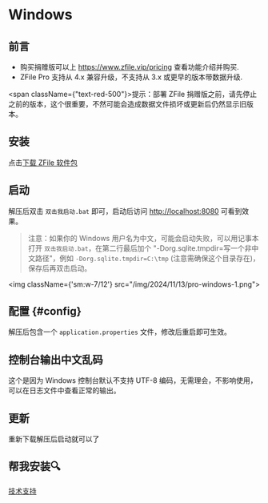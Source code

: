 # Windows

## 前言

- 购买捐赠版可以上 https://www.zfile.vip/pricing 查看功能介绍并购买.
- ZFile Pro 支持从 4.x 兼容升级，不支持从 3.x 或更早的版本带数据升级.

<span className={"text-red-500"}>提示：部署 ZFile 捐赠版之前，请先停止之前的版本，这个很重要，不然可能会造成数据文件损坏或更新后仍然显示旧版本。</span>

## 安装

点击[下载 ZFile 软件包](https://c.jun6.net/ZFILE-PRO/zfile-pro-release_windows_amd64.zip)

## 启动

解压后双击 `双击我启动.bat` 即可，启动后访问 [http://localhost:8080](http://localhost:8080) 可看到效果。

> 注意：如果你的 Windows 用户名为中文，可能会启动失败，可以用记事本打开 `双击我启动.bat`，在第二行最后加个 "-Dorg.sqlite.tmpdir=写一个非中文路径"，例如 `-Dorg.sqlite.tmpdir=C:\tmp` (注意需确保这个目录存在)，保存后再双击启动。

<img className={'sm:w-7/12'} src="/img/2024/11/13/pro-windows-1.png"></img>

## 配置 {#config}

解压后包含一个 `application.properties` 文件，修改后重启即可生效。

## 控制台输出中文乱码

这个是因为 Windows 控制台默认不支持 UTF-8 编码，无需理会，不影响使用，可以在日志文件中查看正常的输出。

## 更新

重新下载解压后启动就可以了

## 帮我安装🔍
[技术支持](/support/)
